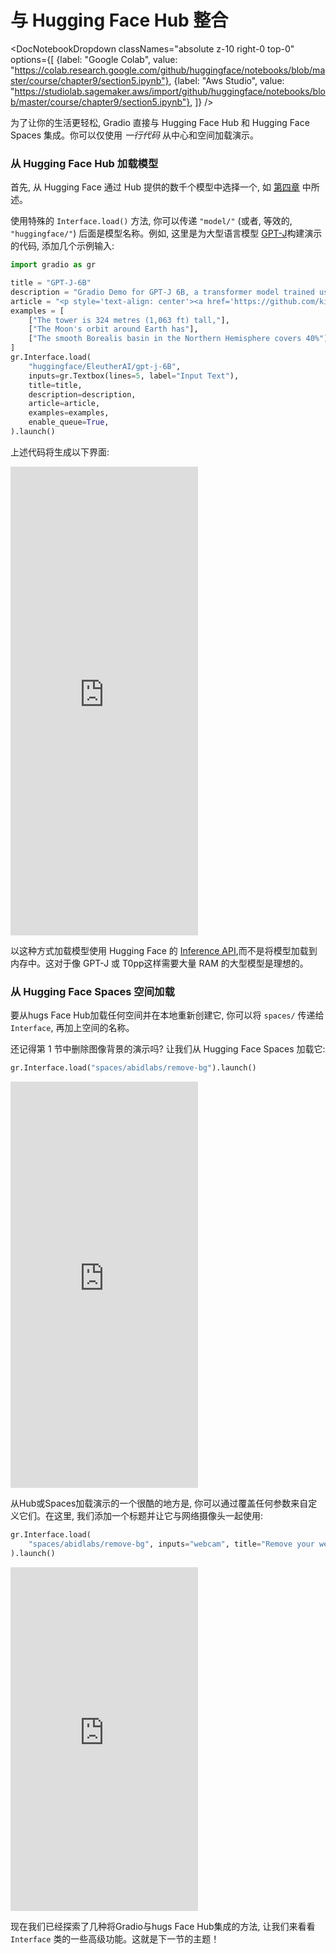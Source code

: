 # 与 Hugging Face Hub 整合

<DocNotebookDropdown
  classNames="absolute z-10 right-0 top-0"
  options={[
    {label: "Google Colab", value: "https://colab.research.google.com/github/huggingface/notebooks/blob/master/course/chapter9/section5.ipynb"},
    {label: "Aws Studio", value: "https://studiolab.sagemaker.aws/import/github/huggingface/notebooks/blob/master/course/chapter9/section5.ipynb"},
]} />

为了让你的生活更轻松, Gradio 直接与 Hugging Face Hub 和 Hugging Face Spaces 集成。你可以仅使用 *一行代码* 从中心和空间加载演示。

### 从 Hugging Face Hub 加载模型
首先, 从 Hugging Face 通过 Hub 提供的数千个模型中选择一个, 如 [第四章](/course/chapter4/2) 中所述。

使用特殊的 `Interface.load()` 方法, 你可以传递 `"model/"` (或者, 等效的, `"huggingface/"`) 后面是模型名称。例如, 这里是为大型语言模型 [GPT-J](https://huggingface.co/EleutherAI/gpt-j-6B)构建演示的代码, 添加几个示例输入:

```py
import gradio as gr

title = "GPT-J-6B"
description = "Gradio Demo for GPT-J 6B, a transformer model trained using Ben Wang's Mesh Transformer JAX. 'GPT-J' refers to the class of model, while '6B' represents the number of trainable parameters. To use it, simply add your text, or click one of the examples to load them. Read more at the links below."
article = "<p style='text-align: center'><a href='https://github.com/kingoflolz/mesh-transformer-jax' target='_blank'>GPT-J-6B: A 6 Billion Parameter Autoregressive Language Model</a></p>"
examples = [
    ["The tower is 324 metres (1,063 ft) tall,"],
    ["The Moon's orbit around Earth has"],
    ["The smooth Borealis basin in the Northern Hemisphere covers 40%"],
]
gr.Interface.load(
    "huggingface/EleutherAI/gpt-j-6B",
    inputs=gr.Textbox(lines=5, label="Input Text"),
    title=title,
    description=description,
    article=article,
    examples=examples,
    enable_queue=True,
).launch()
```
    
上述代码将生成以下界面:

<iframe src="https://hf.space/gradioiframe/course-demos/gpt-j-6B/+" frameBorder="0" height="750" title="Gradio app" class="container p-0 flex-grow space-iframe" allow="accelerometer; ambient-light-sensor; autoplay; battery; camera; document-domain; encrypted-media; fullscreen; geolocation; gyroscope; layout-animations; legacy-image-formats; magnetometer; microphone; midi; oversized-images; payment; picture-in-picture; publickey-credentials-get; sync-xhr; usb; vr ; wake-lock; xr-spatial-tracking" sandbox="allow-forms allow-modals allow-popups allow-popups-to-escape-sandbox allow-same-origin allow-scripts allow-downloads"></iframe>

以这种方式加载模型使用 Hugging Face 的 [Inference API](https://huggingface.co/inference-api),而不是将模型加载到内存中。这对于像 GPT-J 或 T0pp这样需要大量 RAM 的大型模型是理想的。

### 从 Hugging Face Spaces 空间加载
要从hugs Face Hub加载任何空间并在本地重新创建它, 你可以将 `spaces/` 传递给 `Interface`, 再加上空间的名称。

还记得第 1 节中删除图像背景的演示吗? 让我们从 Hugging Face Spaces 加载它:

```py
gr.Interface.load("spaces/abidlabs/remove-bg").launch()
```

<iframe src="https://hf.space/gradioiframe/course-demos/remove-bg-original/+" frameBorder="0" height="650" title="Gradio app" class="container p-0 flex-grow space-iframe" allow="accelerometer; ambient-light-sensor; autoplay; battery; camera; document-domain; encrypted-media; fullscreen; geolocation; gyroscope; layout-animations; legacy-image-formats; magnetometer; microphone; midi; oversized-images; payment; picture-in-picture; publickey-credentials-get; sync-xhr; usb; vr ; wake-lock; xr-spatial-tracking" sandbox="allow-forms allow-modals allow-popups allow-popups-to-escape-sandbox allow-same-origin allow-scripts allow-downloads"></iframe>

从Hub或Spaces加载演示的一个很酷的地方是, 你可以通过覆盖任何参数来自定义它们。在这里, 我们添加一个标题并让它与网络摄像头一起使用:

```py
gr.Interface.load(
    "spaces/abidlabs/remove-bg", inputs="webcam", title="Remove your webcam background!"
).launch()
```

<iframe src="https://hf.space/gradioiframe/course-demos/Remove-bg/+" frameBorder="0" height="550" title="Gradio app" class="container p-0 flex-grow space-iframe" allow="accelerometer; ambient-light-sensor; autoplay; battery; camera; document-domain; encrypted-media; fullscreen; geolocation; gyroscope; layout-animations; legacy-image-formats; magnetometer; microphone; midi; oversized-images; payment; picture-in-picture; publickey-credentials-get; sync-xhr; usb; vr ; wake-lock; xr-spatial-tracking" sandbox="allow-forms allow-modals allow-popups allow-popups-to-escape-sandbox allow-same-origin allow-scripts allow-downloads"></iframe>

现在我们已经探索了几种将Gradio与hugs Face Hub集成的方法, 让我们来看看 `Interface` 类的一些高级功能。这就是下一节的主题！